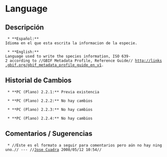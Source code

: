 = Language =



== Descripción ==
  * **Español:**
 Idioma en el que esta escrita la informacion de la especie.

  * **English:**
 Language used to write the species information, ISO 639-2 according to //GBIF Metadata Profile, Reference Guide// [[http://links.gbif.org/gbif_metadata_profile_guide_en_v1]].

== Historial de Cambios ==
  * **PC (Plano) 2.2.1:** Previa existencia

  * **PC (Plano) 2.2.2:** No hay cambios

  * **PC (Plano) 2.2.3:** No hay cambios

  * **PC (Plano) 2.2.4:** No hay cambios


== Comentarios / Sugerencias ==

  * //Este es el formato a seguir para comentarios pero aún no hay ninguno.// --- //[[jcuadra@inbio.ac.cr|Jose Cuadra]] 2008/05/12 10:54//

